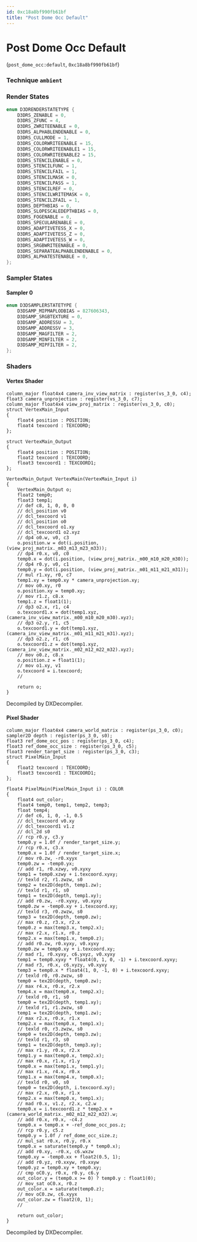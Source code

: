 ```yaml
---
id: 0xc18a8bf990fb61bf
title: "Post Dome Occ Default"
---
```


# Post Dome Occ Default
(`post_dome_occ:default`, `0xc18a8bf990fb61bf`)

### Technique `ambient`
### Render States
```cpp
enum D3DRENDERSTATETYPE {
	D3DRS_ZENABLE = 0,
	D3DRS_ZFUNC = 4,
	D3DRS_ZWRITEENABLE = 0,
	D3DRS_ALPHABLENDENABLE = 0,
	D3DRS_CULLMODE = 1,
	D3DRS_COLORWRITEENABLE = 15,
	D3DRS_COLORWRITEENABLE1 = 15,
	D3DRS_COLORWRITEENABLE2 = 15,
	D3DRS_STENCILENABLE = 0,
	D3DRS_STENCILFUNC = 1,
	D3DRS_STENCILFAIL = 1,
	D3DRS_STENCILMASK = 0,
	D3DRS_STENCILPASS = 1,
	D3DRS_STENCILREF = 0,
	D3DRS_STENCILWRITEMASK = 0,
	D3DRS_STENCILZFAIL = 1,
	D3DRS_DEPTHBIAS = 0,
	D3DRS_SLOPESCALEDEPTHBIAS = 0,
	D3DRS_FOGENABLE = 0,
	D3DRS_SPECULARENABLE = 0,
	D3DRS_ADAPTIVETESS_X = 0,
	D3DRS_ADAPTIVETESS_Z = 0,
	D3DRS_ADAPTIVETESS_W = 0,
	D3DRS_SRGBWRITEENABLE = 0,
	D3DRS_SEPARATEALPHABLENDENABLE = 0,
	D3DRS_ALPHATESTENABLE = 0,
};
```
### Sampler States
#### Sampler 0
```cpp
enum D3DSAMPLERSTATETYPE {
	D3DSAMP_MIPMAPLODBIAS = 827606343,
	D3DSAMP_SRGBTEXTURE = 0,
	D3DSAMP_ADDRESSU = 3,
	D3DSAMP_ADDRESSV = 3,
	D3DSAMP_MAGFILTER = 2,
	D3DSAMP_MINFILTER = 2,
	D3DSAMP_MIPFILTER = 2,
};
```
### Shaders
#### Vertex Shader
```hlsl
column_major float4x4 camera_inv_view_matrix : register(vs_3_0, c4);
float3 camera_unprojection : register(vs_3_0, c7);
column_major float4x4 view_proj_matrix : register(vs_3_0, c0);
struct VertexMain_Input
{
    float4 position : POSITION;
    float4 texcoord : TEXCOORD;
};

struct VertexMain_Output
{
    float4 position : POSITION;
    float2 texcoord : TEXCOORD;
    float3 texcoord1 : TEXCOORD1;
};

VertexMain_Output VertexMain(VertexMain_Input i)
{
    VertexMain_Output o;
    float2 temp0;
    float3 temp1;
    // def c8, 1, 0, 0, 0
    // dcl_position v0
    // dcl_texcoord v1
    // dcl_position o0
    // dcl_texcoord o1.xy
    // dcl_texcoord1 o2.xyz
    // dp4 o0.w, v0, c3
    o.position.w = dot(i.position, (view_proj_matrix._m03_m13_m23_m33));
    // dp4 r0.x, v0, c0
    temp0.x = dot(i.position, (view_proj_matrix._m00_m10_m20_m30));
    // dp4 r0.y, v0, c1
    temp0.y = dot(i.position, (view_proj_matrix._m01_m11_m21_m31));
    // mul r1.xy, r0, c7
    temp1.xy = temp0.xy * camera_unprojection.xy;
    // mov o0.xy, r0
    o.position.xy = temp0.xy;
    // mov r1.z, c8.x
    temp1.z = float1(1);
    // dp3 o2.x, r1, c4
    o.texcoord1.x = dot(temp1.xyz, (camera_inv_view_matrix._m00_m10_m20_m30).xyz);
    // dp3 o2.y, r1, c5
    o.texcoord1.y = dot(temp1.xyz, (camera_inv_view_matrix._m01_m11_m21_m31).xyz);
    // dp3 o2.z, r1, c6
    o.texcoord1.z = dot(temp1.xyz, (camera_inv_view_matrix._m02_m12_m22_m32).xyz);
    // mov o0.z, c8.x
    o.position.z = float1(1);
    // mov o1.xy, v1
    o.texcoord = i.texcoord;
    // 

    return o;
}
```
Decompiled by DXDecompiler.
#### Pixel Shader
```hlsl
column_major float4x4 camera_world_matrix : register(ps_3_0, c0);
sampler2D depth : register(ps_3_0, s0);
float3 ref_dome_occ_pos : register(ps_3_0, c4);
float3 ref_dome_occ_size : register(ps_3_0, c5);
float3 render_target_size : register(ps_3_0, c3);
struct PixelMain_Input
{
    float2 texcoord : TEXCOORD;
    float3 texcoord1 : TEXCOORD1;
};

float4 PixelMain(PixelMain_Input i) : COLOR
{
    float4 out_color;
    float4 temp0, temp1, temp2, temp3;
    float temp4;
    // def c6, 1, 0, -1, 0.5
    // dcl_texcoord v0.xy
    // dcl_texcoord1 v1.z
    // dcl_2d s0
    // rcp r0.y, c3.y
    temp0.y = 1.0f / render_target_size.y;
    // rcp r0.x, c3.x
    temp0.x = 1.0f / render_target_size.x;
    // mov r0.zw, -r0.xyyx
    temp0.zw = -temp0.yx;
    // add r1, r0.xzwy, v0.xyxy
    temp1 = temp0.xzwy + i.texcoord.xyxy;
    // texld r2, r1.zwzw, s0
    temp2 = tex2D(depth, temp1.zw);
    // texld r1, r1, s0
    temp1 = tex2D(depth, temp1.xy);
    // add r0.zw, -r0.xyxy, v0.xyxy
    temp0.zw = -temp0.xy + i.texcoord.xy;
    // texld r3, r0.zwzw, s0
    temp3 = tex2D(depth, temp0.zw);
    // max r0.z, r3.x, r2.x
    temp0.z = max(temp3.x, temp2.x);
    // max r2.x, r1.x, r0.z
    temp2.x = max(temp1.x, temp0.z);
    // add r0.zw, r0.xyxy, v0.xyxy
    temp0.zw = temp0.xy + i.texcoord.xy;
    // mad r1, r0.xyxy, c6.yxyz, v0.xyxy
    temp1 = temp0.xyxy * float4(0, 1, 0, -1) + i.texcoord.xyxy;
    // mad r3, r0.x, c6.xyzy, v0.xyxy
    temp3 = temp0.x * float4(1, 0, -1, 0) + i.texcoord.xyxy;
    // texld r0, r0.zwzw, s0
    temp0 = tex2D(depth, temp0.zw);
    // max r4.x, r0.x, r2.x
    temp4.x = max(temp0.x, temp2.x);
    // texld r0, r1, s0
    temp0 = tex2D(depth, temp1.xy);
    // texld r1, r1.zwzw, s0
    temp1 = tex2D(depth, temp1.zw);
    // max r2.x, r0.x, r1.x
    temp2.x = max(temp0.x, temp1.x);
    // texld r0, r3.zwzw, s0
    temp0 = tex2D(depth, temp3.zw);
    // texld r1, r3, s0
    temp1 = tex2D(depth, temp3.xy);
    // max r1.y, r0.x, r2.x
    temp1.y = max(temp0.x, temp2.x);
    // max r0.x, r1.x, r1.y
    temp0.x = max(temp1.x, temp1.y);
    // max r1.x, r4.x, r0.x
    temp1.x = max(temp4.x, temp0.x);
    // texld r0, v0, s0
    temp0 = tex2D(depth, i.texcoord.xy);
    // max r2.x, r0.x, r1.x
    temp2.x = max(temp0.x, temp1.x);
    // mad r0.x, v1.z, r2.x, c2.w
    temp0.x = i.texcoord1.z * temp2.x + (camera_world_matrix._m02_m12_m22_m32).w;
    // add r0.x, r0.x, -c4.z
    temp0.x = temp0.x + -ref_dome_occ_pos.z;
    // rcp r0.y, c5.z
    temp0.y = 1.0f / ref_dome_occ_size.z;
    // mul_sat r0.x, r0.y, r0.x
    temp0.x = saturate(temp0.y * temp0.x);
    // add r0.xy, -r0.x, c6.wxzw
    temp0.xy = -temp0.xx + float2(0.5, 1);
    // add r0.yz, r0.xxyw, r0.xxyw
    temp0.yz = temp0.xy + temp0.xy;
    // cmp oC0.y, r0.x, r0.y, c6.y
    out_color.y = (temp0.x >= 0) ? temp0.y : float1(0);
    // mov_sat oC0.x, r0.z
    out_color.x = saturate(temp0.z);
    // mov oC0.zw, c6.xyyx
    out_color.zw = float2(0, 1);
    // 

    return out_color;
}
```
Decompiled by DXDecompiler.
